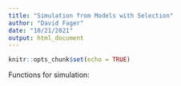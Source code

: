---
title: "Simulation from Models with Selection"
author: "David Fager"
date: "10/21/2021"
output: html_document
---

```{r setup, include=FALSE}
knitr::opts_chunk$set(echo = TRUE)
```

Functions for simulation:

```{r}

```


